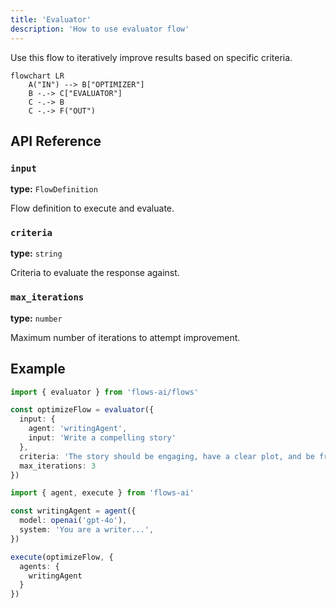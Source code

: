 ```yaml
---
title: 'Evaluator'
description: 'How to use evaluator flow'
---
```



Use this flow to iteratively improve results based on specific criteria.

```mermaid
flowchart LR
    A("IN") --> B["OPTIMIZER"]
    B -.-> C["EVALUATOR"]
    C -.-> B
    C -.-> F("OUT")
```

## API Reference

### `input`

**type:** `FlowDefinition`

Flow definition to execute and evaluate.

### `criteria`

**type:** `string`

Criteria to evaluate the response against.

### `max_iterations`

**type:** `number`

Maximum number of iterations to attempt improvement.

## Example

```ts collapse={12-40}
import { evaluator } from 'flows-ai/flows'

const optimizeFlow = evaluator({
  input: {
    agent: 'writingAgent',
    input: 'Write a compelling story'
  },
  criteria: 'The story should be engaging, have a clear plot, and be free of grammar errors',
  max_iterations: 3
})

import { agent, execute } from 'flows-ai'

const writingAgent = agent({
  model: openai('gpt-4o'),
  system: 'You are a writer...',
})

execute(optimizeFlow, {
  agents: {
    writingAgent
  }
})
```
